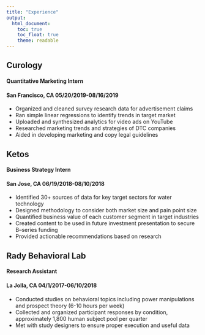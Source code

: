 ```yaml
---
title: "Experience"
output: 
  html_document:
    toc: true
    toc_float: true    
    theme: readable
---
```


## Curology 
#### Quantitative Marketing Intern 
#### San Francisco, CA	05/20/2019-08/16/2019
* Organized and cleaned survey research data for advertisement claims
* Ran simple linear regressions to identify trends in target market
* Uploaded and synthesized analytics for video ads on YouTube
* Researched marketing trends and strategies of DTC companies
* Aided in developing marketing and copy legal guidelines

## Ketos
#### Business Strategy Intern 
#### San Jose, CA	06/19/2018-08/10/2018
* Identified 30+ sources of data for key target sectors for water technology
* Designed methodology to consider both market size and pain point size
* Quantified business value of each customer segment in target industries
* Created content to be used in future investment presentation to secure B–series funding
* Provided actionable recommendations based on research

## Rady Behavioral Lab 
#### Research Assistant
#### La Jolla, CA	04/1/2017-06/10/2018
* Conducted studies on behavioral topics including power manipulations and prospect theory (6-10 hours per week) 
* Collected and organized participant responses by condition, approximately 1,800 human subject pool per quarter
* Met with study designers to ensure proper execution and useful data

